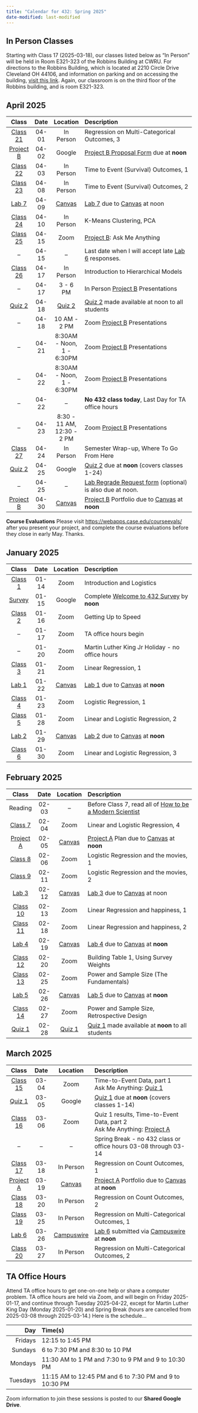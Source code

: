 ```yaml
---
title: "Calendar for 432: Spring 2025"
date-modified: last-modified
---
```


## In Person Classes

Starting with Class 17 (2025-03-18), our classes listed below as "In Person" will be held in Room E321-323 of the Robbins Building at CWRU. For directions to the Robbins Building, which is located at 2210 Circle Drive Cleveland OH 44106, and information on parking and on accessing the building, [visit this link](https://case.edu/medicine/cbhi/about-us/directions-and-parking/cwru-school-medicine-health-sciences-campus). Again, our classroom is on the third floor of the Robbins building, and is room E321-323.


## April 2025

Class | Date | Location | Description
:----: | :----: | :-----: | :---------------------------------------
[Class 21](https://github.com/THOMASELOVE/432-classes-2025/blob/main/class21) | 04-01 | In Person | Regression on Multi-Categorical Outcomes, 3
[Project B](projB.qmd) | 04-02 | Google | [Project B Proposal Form](https://bit.ly/432-2025-projB-proposal) due at **noon**
[Class 22](https://github.com/THOMASELOVE/432-classes-2025/blob/main/class22) | 04-03 | In Person | Time to Event (Survival) Outcomes, 1
[Class 23](https://github.com/THOMASELOVE/432-classes-2025/blob/main/class23) | 04-08 | In Person | Time to Event (Survival) Outcomes, 2
[Lab 7](lab7.qmd) | 04-09 | [Canvas](https://canvas.case.edu/) | [Lab 7](lab7.qmd) due to [Canvas](https://canvas.case.edu/) at noon
[Class 24](https://github.com/THOMASELOVE/432-classes-2025/blob/main/class24) | 04-10 | In Person | K-Means Clustering, PCA
[Class 25](https://github.com/THOMASELOVE/432-classes-2025/blob/main/class25) | 04-15 | Zoom | [Project B](projB.qmd): Ask Me Anything
-- | 04-15 | -- | Last date when I will accept late [Lab 6](lab6.qmd) responses.
[Class 26](https://github.com/THOMASELOVE/432-classes-2025/blob/main/class26) | 04-17 | In Person | Introduction to Hierarchical Models
-- | 04-17 | 3 - 6 PM | In Person [Project B](projB.qmd) Presentations
[Quiz 2](quiz2.qmd) | 04-18 | [Quiz 2](quiz2.qmd) | [Quiz 2](quiz2.qmd) made available at noon to all students
-- | 04-18 | 10 AM - 2 PM | Zoom [Project B](projB.qmd) Presentations
-- | 04-21 | 8:30AM - Noon, <br /> 1 - 6:30PM | Zoom [Project B](projB.qmd) Presentations
-- | 04-22 | 8:30AM - Noon, <br /> 1 - 6:30PM | Zoom [Project B](projB.qmd) Presentations
-- | 04-22 | -- | **No 432 class today**, Last Day for TA office hours
-- | 04-23 | 8:30 - 11 AM, <br /> 12:30 - 2 PM | Zoom [Project B](projB.qmd) Presentations
[Class 27](https://github.com/THOMASELOVE/432-classes-2025/blob/main/class27) | 04-24 | In Person | Semester Wrap-up, Where To Go From Here
[Quiz 2](quiz2.qmd) | 04-25 | Google | [Quiz 2](quiz2.qmd) due at **noon** (covers classes 1-24)
-- | 04-25 | -- | [Lab Regrade Request form](https://bit.ly/432-2025-lab-regrades) (optional) is also due at noon.
[Project B](projB.qmd) | 04-30 | [Canvas](https://canvas.case.edu/) | [Project B](projB.qmd) Portfolio due to [Canvas](https://canvas.case.edu/) at **noon**

**Course Evaluations** Please visit <https://webapps.case.edu/courseevals/> after you present your project, and complete the course evaluations before they close in early May. Thanks.

## January 2025

Class | Date | Location | Description
:----: | :----: | :-----: | :---------------------------------------
[Class 1](https://github.com/THOMASELOVE/432-classes-2025/blob/main/class01/README.md) | 01-14 | Zoom | Introduction and Logistics
[Survey](https://bit.ly/432-2025-welcome-survey) | 01-15 | Google | Complete [Welcome to 432 Survey](https://bit.ly/432-2025-welcome-survey) by **noon**
[Class 2](https://github.com/THOMASELOVE/432-classes-2025/blob/main/class02/README.md) | 01-16 | Zoom | Getting Up to Speed
-- | 01-17 | Zoom | TA office hours begin
-- | 01-20 | Zoom | Martin Luther King Jr Holiday - no office hours
[Class 3](https://github.com/THOMASELOVE/432-classes-2025/blob/main/class03/README.md) | 01-21 | Zoom | Linear Regression, 1
[Lab 1](lab1.qmd) | 01-22 | [Canvas](https://canvas.case.edu/) | [Lab 1](lab1.qmd) due to [Canvas](https://canvas.case.edu/) at **noon**
[Class 4](https://github.com/THOMASELOVE/432-classes-2025/blob/main/class04/README.md) | 01-23 | Zoom | Logistic Regression, 1
[Class 5](https://github.com/THOMASELOVE/432-classes-2025/blob/main/class05/README.md) | 01-28 | Zoom | Linear and Logistic Regression, 2
[Lab 2](lab2.qmd) | 01-29 | [Canvas](https://canvas.case.edu/) | [Lab 2](lab2.qmd) due to [Canvas](https://canvas.case.edu/) at **noon**
[Class 6](https://github.com/THOMASELOVE/432-classes-2025/blob/main/class06/README.md) | 01-30 | Zoom | Linear and Logistic Regression, 3

## February 2025

Class | Date | Location | Description
:----: | :----: | :-----: | :---------------------------------------
Reading | 02-03 | -- | Before Class 7, read all of [How to be a Modern Scientist](https://leanpub.com/modernscientist)
[Class 7](https://github.com/THOMASELOVE/432-classes-2025/blob/main/class07/README.md) | 02-04 | Zoom | Linear and Logistic Regression, 4
[Project A](projA.qmd) | 02-05 | [Canvas](https://canvas.case.edu/) | [Project A](projA.qmd) Plan due to [Canvas](https://canvas.case.edu/) at **noon**
[Class 8](https://github.com/THOMASELOVE/432-classes-2025/blob/main/class08/README.md) | 02-06 | Zoom | Logistic Regression and the movies, 1
[Class 9](https://github.com/THOMASELOVE/432-classes-2025/blob/main/class09/README.md) | 02-11 | Zoom | Logistic Regression and the movies, 2
[Lab 3](lab3.qmd) | 02-12 | [Canvas](https://canvas.case.edu/) | [Lab 3](lab3.qmd) due to [Canvas](https://canvas.case.edu/) at noon
[Class 10](https://github.com/THOMASELOVE/432-classes-2025/blob/main/class10/README.md) | 02-13 | Zoom | Linear Regression and happiness, 1
[Class 11](https://github.com/THOMASELOVE/432-classes-2025/blob/main/class11/README.md) | 02-18 | Zoom | Linear Regression and happiness, 2
[Lab 4](lab4.qmd) | 02-19 | [Canvas](https://canvas.case.edu/) | [Lab 4](lab4.qmd) due to [Canvas](https://canvas.case.edu/) at **noon**
[Class 12](https://github.com/THOMASELOVE/432-classes-2025/blob/main/class12/README.md) | 02-20 | Zoom | Building Table 1, Using Survey Weights
[Class 13](https://github.com/THOMASELOVE/432-classes-2025/blob/main/class13/README.md) | 02-25 | Zoom | Power and Sample Size (The Fundamentals)
[Lab 5](lab5.qmd) | 02-26 | [Canvas](https://canvas.case.edu/) | [Lab 5](lab5.qmd) due to [Canvas](https://canvas.case.edu/) at **noon**
[Class 14](https://github.com/THOMASELOVE/432-classes-2025/blob/main/class14/README.md) | 02-27 | Zoom | Power and Sample Size, Retrospective Design
[Quiz 1](quiz1.qmd) | 02-28 | [Quiz 1](quiz1.qmd) | [Quiz 1](quiz1.qmd) made available at **noon** to all students

## March 2025

Class | Date | Location | Description
:----: | :----: | :-----: | :---------------------------------------
[Class 15](https://github.com/THOMASELOVE/432-classes-2025/blob/main/class15/README.md) | 03-04 | Zoom | Time-to-Event Data, part 1 <br /> Ask Me Anything: [Quiz 1](quiz1.qmd)
[Quiz 1](quiz1.qmd) | 03-05 | Google | [Quiz 1](quiz1.qmd) due at **noon** (covers classes 1-14)
[Class 16](https://github.com/THOMASELOVE/432-classes-2025/blob/main/class16/README.md) | 03-06 | Zoom | Quiz 1 results, Time-to-Event Data, part 2 <br /> Ask Me Anything: [Project A](projA.qmd)
-- | -- | -- | Spring Break - no 432 class or office hours 03-08 through 03-14
[Class 17](https://github.com/THOMASELOVE/432-classes-2025/blob/main/class17)  | 03-18 | In Person | Regression on Count Outcomes, 1
[Project A](projA.qmd) | 03-19 | [Canvas](https://canvas.case.edu/) | [Project A](projA.qmd) Portfolio due to [Canvas](https://canvas.case.edu/) at **noon**
[Class 18](https://github.com/THOMASELOVE/432-classes-2025/blob/main/class18)  | 03-20 | In Person | Regression on Count Outcomes, 2
[Class 19](https://github.com/THOMASELOVE/432-classes-2025/blob/main/class19)  | 03-25 | In Person | Regression on Multi-Categorical Outcomes, 1
[Lab 6](lab6.qmd) | 03-26 | [Campuswire](https://campuswire.com/) | [Lab 6](lab6.qmd) submitted via [Campuswire](https://campuswire.com/) at **noon**
[Class 20](https://github.com/THOMASELOVE/432-classes-2025/blob/main/class20)  | 03-27 | In Person | Regression on Multi-Categorical Outcomes, 2


## TA Office Hours

Attend TA office hours to get one-on-one help or share a computer problem. TA office hours are held via Zoom, and will begin on Friday 2025-01-17, and continue through Tuesday 2025-04-22, except for Martin Luther King Day (Monday 2025-01-20) and Spring Break (hours are cancelled from 2025-03-08 through 2025-03-14.) Here is the schedule...

Day | Time(s)
----------: | :----------------
Fridays | 12:15 to 1:45 PM
Sundays | 6 to 7:30 PM and 8:30 to 10 PM
Mondays | 11:30 AM to 1 PM and 7:30 to 9 PM and 9 to 10:30 PM
Tuesdays | 11:15 AM to 12:45 PM and 6 to 7:30 PM and 9 to 10:30 PM

Zoom information to join these sessions is posted to our **Shared Google Drive**.
